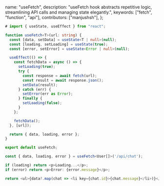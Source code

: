   name: "useFetch",
  description: "useFetch hook abstracts repetitive logic, streamlining API calls and managing state elegantly.",
  keywords: ["fetch", "function", "api"],
  contributors: ["manjushsh"],
};

```typescript
# import { useState, useEffect } from "react";

function useFetch<T>(url: string) {
  const [data, setData] = useState<T | null>(null);
  const [loading, setLoading] = useState(true);
  const [error, setError] = useState<Error | null>(null);

  useEffect(() => {
    const fetchData = async () => {
      setLoading(true);
      try {
        const response = await fetch(url);
        const result = await response.json();
        setData(result);
      } catch (err) {
        setError(err as Error);
      } finally {
        setLoading(false);
      }
    };

    fetchData();
  }, [url]);

  return { data, loading, error };
}

export default useFetch;

```

```typescript
const { data, loading, error } = useFetch<User[]>('/api/chat');

if (loading) return <p>Loading...</p>;
if (error) return <p>Error: {error.message}</p>;

return <ul>{data?.map(chat => <li key={chat.id}>{chat.message}</li>)}</ul>;

```
